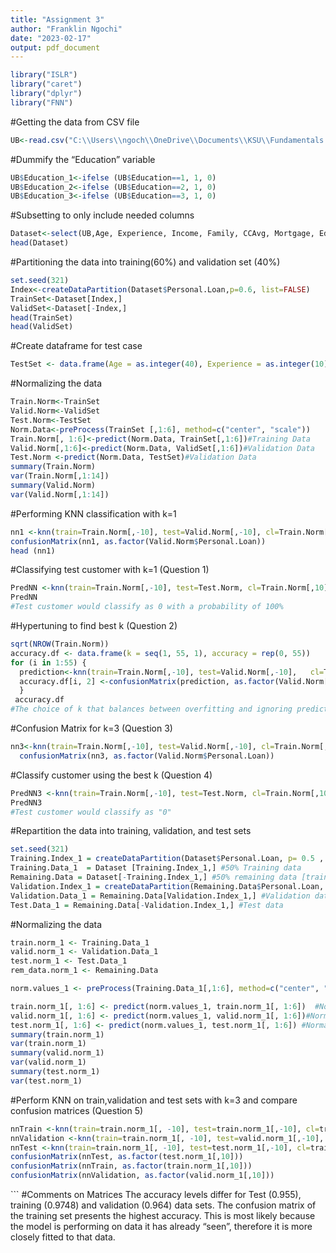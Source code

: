 ---
title: "Assignment 3"
author: "Franklin Ngochi"
date: "2023-02-17"
output: pdf_document
---
```{r}
library("ISLR")
library("caret")
library("dplyr")
library("FNN")
```
#Getting the data from CSV file
```{r}
UB<-read.csv("C:\\Users\\ngoch\\OneDrive\\Documents\\KSU\\Fundamentals of Machine Learning\\UniversalBank.csv", header=TRUE)
```

#Dummify the "Education" variable
```{r}
UB$Education_1<-ifelse (UB$Education==1, 1, 0)
UB$Education_2<-ifelse (UB$Education==2, 1, 0)
UB$Education_3<-ifelse (UB$Education==3, 1, 0)
```

#Subsetting to only include needed columns
```{r}
Dataset<-select(UB,Age, Experience, Income, Family, CCAvg, Mortgage, Education_1, Education_2, Education_3, Personal.Loan, Securities.Account, CD.Account, Online, CreditCard )
head(Dataset)
```

#Partitioning the data into training(60%) and validation set (40%)
```{r}
set.seed(321)
Index<-createDataPartition(Dataset$Personal.Loan,p=0.6, list=FALSE)
TrainSet<-Dataset[Index,]
ValidSet<-Dataset[-Index,]
head(TrainSet)
head(ValidSet)
```
#Create dataframe for test case
```{r}
TestSet <- data.frame(Age = as.integer(40), Experience = as.integer(10), Income = as.integer(84), Family = as.integer(2), CCAvg = as.integer(2), Mortgage = as.integer(0),Education1 = as.integer(0), Education2 = as.integer(1), Education3 = as.integer(0),  Securities.Account = as.integer(0), CD.Account = as.integer(0), Online = as.integer(1), CreditCard = as.integer(1))
```

#Normalizing the data
```{r}
Train.Norm<-TrainSet
Valid.Norm<-ValidSet
Test.Norm<-TestSet
Norm.Data<-preProcess(TrainSet [,1:6], method=c("center", "scale"))
Train.Norm[, 1:6]<-predict(Norm.Data, TrainSet[,1:6])#Training Data
Valid.Norm[,1:6]<-predict(Norm.Data, ValidSet[,1:6])#Validation Data
Test.Norm <-predict(Norm.Data, TestSet)#Validation Data
summary(Train.Norm)
var(Train.Norm[,1:14])
summary(Valid.Norm)
var(Valid.Norm[,1:14])
```

#Performing KNN classification with k=1
```{r}
nn1 <-knn(train=Train.Norm[,-10], test=Valid.Norm[,-10], cl=Train.Norm[,10], k=1, prob=TRUE)
confusionMatrix(nn1, as.factor(Valid.Norm$Personal.Loan))
head (nn1)
```
#Classifying test customer with k=1 (Question 1)
```{r}
PredNN <-knn(train=Train.Norm[,-10], test=Test.Norm, cl=Train.Norm[,10], k=1, prob=TRUE)
PredNN
#Test customer would classify as 0 with a probability of 100%
```
#Hypertuning to find best k (Question 2)
```{r}
sqrt(NROW(Train.Norm))
accuracy.df <- data.frame(k = seq(1, 55, 1), accuracy = rep(0, 55))
for (i in 1:55) {
  prediction<-knn(train=Train.Norm[,-10], test=Valid.Norm[,-10],   cl=Train.Norm[,10], k=i, prob=TRUE)
  accuracy.df[i, 2] <-confusionMatrix(prediction, as.factor(Valid.Norm[,10]))$overall[1]
  }
 accuracy.df 
#The choice of k that balances between overfitting and ignoring predictor information is k=3
```

#Confusion Matrix for k=3 (Question 3)
```{r}
nn3<-knn(train=Train.Norm[,-10], test=Valid.Norm[,-10], cl=Train.Norm[,10], k=3, prob=TRUE)
  confusionMatrix(nn3, as.factor(Valid.Norm$Personal.Loan))
```
#Classify customer using the best k (Question 4)
```{r}
PredNN3 <-knn(train=Train.Norm[,-10], test=Test.Norm, cl=Train.Norm[,10], k=3, prob=TRUE)
PredNN3
#Test customer would classify as "0"
```
#Repartition the data into training, validation, and test sets 
```{r}
set.seed(321)
Training.Index_1 = createDataPartition(Dataset$Personal.Loan, p= 0.5 , list=FALSE)
Training.Data_1  = Dataset [Training.Index_1,] #50% Training data 
Remaining.Data = Dataset[-Training.Index_1,] #50% remaining data [training + validation]
Validation.Index_1 = createDataPartition(Remaining.Data$Personal.Loan, p= 0.6, list=FALSE)
Validation.Data_1 = Remaining.Data[Validation.Index_1,] #Validation data
Test.Data_1 = Remaining.Data[-Validation.Index_1,] #Test data
```
#Normalizing the data
```{r}
train.norm_1 <- Training.Data_1
valid.norm_1 <- Validation.Data_1
test.norm_1 <- Test.Data_1
rem_data.norm_1 <- Remaining.Data

norm.values_1 <- preProcess(Training.Data_1[,1:6], method=c("center", "scale"))

train.norm_1[, 1:6] <- predict(norm.values_1, train.norm_1[, 1:6])  #Normalized Training Data
valid.norm_1[, 1:6] <- predict(norm.values_1, valid.norm_1[, 1:6])#Normalized Validation Data
test.norm_1[, 1:6] <- predict(norm.values_1, test.norm_1[, 1:6]) #Normalized Test Data
summary(train.norm_1)
var(train.norm_1)
summary(valid.norm_1)
var(valid.norm_1)
summary(test.norm_1)
var(test.norm_1)
```

#Perform KNN on train,validation and test sets with k=3 and compare confusion matrices (Question 5)
```{r}
nnTrain <-knn(train=train.norm_1[, -10], test=train.norm_1[,-10], cl=train.norm_1[,10], k=3, prob=TRUE)
nnValidation <-knn(train=train.norm_1[, -10], test=valid.norm_1[,-10], cl=train.norm_1[,10], k=3, prob=TRUE)
nnTest <-knn(train=train.norm_1[, -10], test=test.norm_1[,-10], cl=train.norm_1[,10], k=3, prob=TRUE)
confusionMatrix(nnTest, as.factor(test.norm_1[,10]))
confusionMatrix(nnTrain, as.factor(train.norm_1[,10]))
confusionMatrix(nnValidation, as.factor(valid.norm_1[,10]))
```
```
#Comments on Matrices
The accuracy levels differ for Test (0.955), training (0.9748) and validation (0.964) data sets. The confusion matrix of the training set presents the highest accuracy. This is most likely because the model is performing on data it has already "seen", therefore it is more closely fitted to that data.

